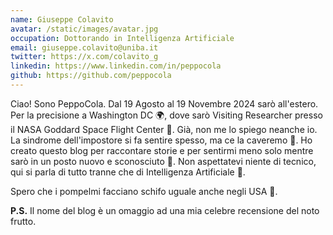 ```yaml
---
name: Giuseppe Colavito
avatar: /static/images/avatar.jpg
occupation: Dottorando in Intelligenza Artificiale
email: giuseppe.colavito@uniba.it
twitter: https://x.com/colavito_g
linkedin: https://www.linkedin.com/in/peppocola
github: https://github.com/peppocola
---
```


Ciao! Sono PeppoCola.
Dal 19 Agosto al 19 Novembre 2024 sarò all'estero. Per la precisione a Washington DC 🌍, dove sarò Visiting Researcher presso il NASA Goddard Space Flight Center 🚀. Già, non me lo spiego neanche io. La sindrome dell'impostore si fa sentire spesso, ma ce la caveremo 💪.
Ho creato questo blog per raccontare storie e per sentirmi meno solo mentre sarò in un posto nuovo e sconosciuto 📖. Non aspettatevi niente di tecnico, qui si parla di tutto tranne che di Intelligenza Artificiale 🤖.

Spero che i pompelmi facciano schifo uguale anche negli USA 🍊.

**P.S.** Il nome del blog è un omaggio ad una mia celebre recensione del noto frutto.
